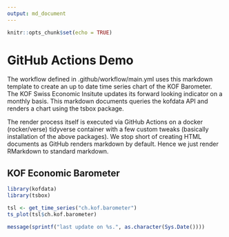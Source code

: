 ```yaml
---
output: md_document
---
```


```r
knitr::opts_chunk$set(echo = TRUE)
```

# GitHub Actions Demo

The workflow defined in .github/workflow/main.yml uses this markdown template to create an up to date time series chart of the KOF Barometer.
The KOF Swiss Economic Insitute updates its forward looking indicator on a monthly basis. This markdown documents queries the kofdata API
and renders a chart using the tsbox package.

The render process itself is executed via GitHub Actions on a docker (rocker/verse) tidyverse container with a few custom tweaks (basically installation of the above packages).
We stop short of creating HTML documents as GitHub renders markdown by default. Hence we just render RMarkdown to standard markdown.

## KOF Economic Barometer

```r
library(kofdata)
library(tsbox)

tsl <- get_time_series("ch.kof.barometer")
ts_plot(tsl$ch.kof.barometer)

message(sprintf("last update on %s.", as.character(Sys.Date())))
```
